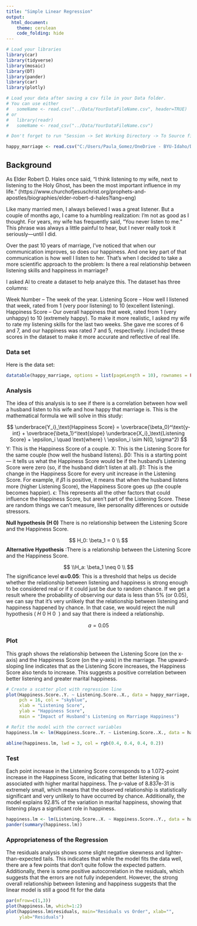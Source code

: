 ---
title: "Simple Linear Regression"
output: 
  html_document:
    theme: cerulean
    code_folding: hide
---

```{r, message=FALSE, warning=FALSE}
# Load your libraries
library(car)
library(tidyverse)
library(mosaic)
library(DT)
library(pander)
library(car)
library(plotly)

# Load your data after saving a csv file in your Data folder.
# You can use either 
#   someName <- read.csv("../Data/YourDataFileName.csv", header=TRUE)
# or
#   library(readr)
#   someName <- read_csv("../Data/YourDataFileName.csv")

# Don't forget to run "Session -> Set Working Directory -> To Source file location"

happy_marriage <- read.csv("C:/Users/Paula_Gomez/OneDrive - BYU-Idaho/Desktop/Math 325/Happy Marriage.csv", header=TRUE) 

```


## Background

 
As Elder Robert D. Hales once said, “I think listening to my wife, next to listening to the Holy Ghost, has been the most important influence in my life.” (https://www.churchofjesuschrist.org/prophets-and-apostles/biographies/elder-robert-d-hales?lang=eng)

Like many married men, I always believed I was a great listener. But a couple of months ago, I came to a humbling realization: I’m not as good as I thought. For years, my wife has frequently said, “You never listen to me.” This phrase was always a little painful to hear, but I never really took it seriously—until I did.

Over the past 10 years of marriage, I’ve noticed that when our communication improves, so does our happiness. And one key part of that communication is how well I listen to her. That’s when I decided to take a more scientific approach to the problem: Is there a real relationship between listening skills and happiness in marriage?

I asked AI to create a dataset to help analyze this. The dataset has three columns:

Week Number – The week of the year.
Listening Score – How well I listened that week, rated from 1 (very poor listening) to 10 (excellent listening).
Happiness Score – Our overall happiness that week, rated from 1 (very unhappy) to 10 (extremely happy).
To make it more realistic, I asked my wife to rate my listening skills for the last two weeks. She gave me scores of 6 and 7, and our happiness was rated 7 and 5, respectively. I included these scores in the dataset to make it more accurate and reflective of real life.

### Data set

Here is the data set:

```{r, message=FALSE, warning=FALSE}

datatable(happy_marriage, options = list(pageLength = 10), rownames = FALSE)

```

### Analysis
The idea of this analysis is to see if there is a correlation between how well a husband listen to his wife and how happy that marriage is. This is the mathematical formula we will solve in this study:

$$
  \underbrace{Y_i}_\text{Happiness Score} = \overbrace{\beta_0}^\text{y-int} + \overbrace{\beta_1}^\text{slope} \underbrace{X_i}_\text{Listening Score} + \epsilon_i \quad \text{where} \ \epsilon_i \sim N(0, \sigma^2)
$$
Y: This is the Happiness Score of a couple.
X: This is the Listening Score for the same couple (how well the husband listens).
β0: This is a starting point — it tells us what the Happiness Score would be if the husband’s Listening Score were zero (so, if the husband didn't listen at all).
β1: This is the change in the Happiness Score for every unit increase in the Listening Score. For example, if 
𝛽1 is positive, it means that when the husband listens more (higher Listening Score), the Happiness Score goes up (the couple becomes happier).
ϵ: This represents all the other factors that could influence the Happiness Score, but aren’t part of the Listening Score. These are random things we can't measure, like personality differences or outside stressors.



**Null hypothesis (H 0)** There is no relationship between the Listening Score and the Happiness Score.

$$
H_0: \beta_1 = 0 \\ 
$$
**Alternative Hypothesis** :There is a relationship between the Listening Score and the Happiness Score.

$$
\\H_a: \beta_1 \neq 0
\\
$$
The significance level **α=0.05**: This is a threshold that helps us decide whether the relationship between listening and happiness is strong enough to be considered real or if it could just be due to random chance. If we get a result where the probability of observing our data is less than 5% (or 0.05), we can say that it’s very unlikely that the relationship between listening and happiness happened by chance. In that case, we would reject the null hypothesis ( 𝐻 0 H 0 ​ ) and say that there is indeed a relationship.

$$
a =0.05
$$

### Plot

This graph shows the relationship between the Listening Score (on the x-axis) and the Happiness Score (on the y-axis) in the marriage. The upward-sloping line indicates that as the Listening Score increases, the Happiness Score also tends to increase. This suggests a positive correlation between better listening and greater marital happiness.

```{r}
# Create a scatter plot with regression line
plot(Happiness.Score..Y. ~ Listening.Score..X., data = happy_marriage, 
     pch = 16, col = "skyblue", 
     xlab = "Listening Score", 
     ylab = "Happiness Score", 
     main = "Impact of Husband's Listening on Marriage Happiness")

# Refit the model with the correct variables
happiness.lm <- lm(Happiness.Score..Y. ~ Listening.Score..X., data = happy_marriage)

abline(happiness.lm, lwd = 3, col = rgb(0.4, 0.4, 0.4, 0.2))

```

### Test

Each point increase in the Listening Score corresponds to a 1.072-point increase in the Happiness Score, indicating that better listening is associated with higher marital happiness. The p-value of 8.837e-31 is extremely small, which means that the observed relationship is statistically significant and very unlikely to have occurred by chance. Additionally, the model explains 92.8% of the variation in marital happiness, showing that listening plays a significant role in happiness.

```{r}
happiness.lm <- lm(Listening.Score..X. ~ Happiness.Score..Y., data = happy_marriage)
pander(summary(happiness.lm))
```

### Appropriateness of the Regression

The residuals analysis shows some slight negative skewness and lighter-than-expected tails. This indicates that while the model fits the data well, there are a few points that don't quite follow the expected pattern. Additionally, there is some positive autocorrelation in the residuals, which suggests that the errors are not fully independent. However, the strong overall relationship between listening and happiness suggests that the linear model is still a good fit for the data

```{r}

par(mfrow=c(1,3))
plot(happiness.lm, which=1:2)
plot(happiness.lm$residuals, main="Residuals vs Order", xlab="",
     ylab="Residuals")
```


